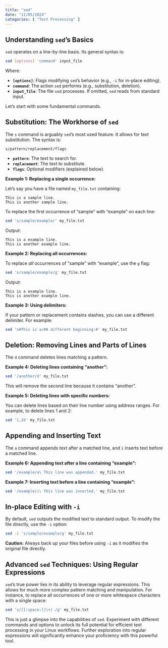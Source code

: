 ```yaml
---
title: "sed"
date: "11/05/2024"
categories: [ "Text Processing" ]
---
```

## Understanding `sed`'s Basics

`sed` operates on a line-by-line basis.  Its general syntax is:

```bash
sed [options] 'command' input_file
```

Where:

* **`[options]`**:  Flags modifying `sed`'s behavior (e.g., `-i` for in-place editing).
* **`command`**: The action `sed` performs (e.g., substitution, deletion).
* **`input_file`**: The file `sed` processes.  If omitted, `sed` reads from standard input.

Let's start with some fundamental commands.


## Substitution: The Workhorse of `sed`

The `s` command is arguably `sed`'s most used feature. It allows for text substitution. The syntax is:

`s/pattern/replacement/flags`

* **`pattern`**: The text to search for.
* **`replacement`**: The text to substitute.
* **`flags`**: Optional modifiers (explained below).


**Example 1: Replacing a single occurrence:**

Let's say you have a file named `my_file.txt` containing:

```
This is a sample line.
This is another sample line.
```

To replace the first occurrence of "sample" with "example" on each line:

```bash
sed 's/sample/example/' my_file.txt
```

Output:

```
This is a example line.
This is another example line.
```


**Example 2: Replacing all occurrences:**

To replace *all* occurrences of "sample" with "example", use the `g` flag:

```bash
sed 's/sample/example/g' my_file.txt
```

Output:

```
This is a example line.
This is another example line.
```


**Example 3: Using delimiters:**

If your pattern or replacement contains slashes, you can use a different delimiter.  For example:

```bash
sed 's#This is a/#A different beginning:#' my_file.txt
```


## Deletion: Removing Lines and Parts of Lines

The `d` command deletes lines matching a pattern.

**Example 4: Deleting lines containing "another":**

```bash
sed '/another/d' my_file.txt
```

This will remove the second line because it contains "another".


**Example 5: Deleting lines with specific numbers:**

You can delete lines based on their line number using address ranges.  For example, to delete lines 1 and 2:

```bash
sed '1,2d' my_file.txt
```


## Appending and Inserting Text

The `a` command appends text after a matched line, and `i` inserts text before a matched line.

**Example 6: Appending text after a line containing "example":**

```bash
sed '/example/a\ This line was appended.' my_file.txt
```


**Example 7: Inserting text before a line containing "example":**

```bash
sed '/example/i\ This line was inserted.' my_file.txt
```


## In-place Editing with `-i`

By default, `sed` outputs the modified text to standard output.  To modify the file directly, use the `-i` option:

```bash
sed -i 's/sample/example/g' my_file.txt
```

**Caution:**  Always back up your files before using `-i` as it modifies the original file directly.


## Advanced `sed` Techniques: Using Regular Expressions

`sed`'s true power lies in its ability to leverage regular expressions.  This allows for much more complex pattern matching and manipulation.  For instance, to replace all occurrences of one or more whitespace characters with a single space:

```bash
sed 's/[[:space:]]\+/ /g' my_file.txt
```


This is just a glimpse into the capabilities of `sed`.  Experiment with different commands and options to unlock its full potential for efficient text processing in your Linux workflows.  Further exploration into regular expressions will significantly enhance your proficiency with this powerful tool.

